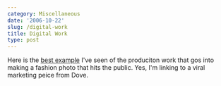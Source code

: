 ```yaml
---
category: Miscellaneous
date: '2006-10-22'
slug: /digital-work
title: Digital Work
type: post
---
```



Here is the [best example](http://www.campaignforrealbeauty.com/)
I've seen of the produciton work that gos into making a fashion
photo that hits the public. Yes, I'm linking to a viral marketing
peice from Dove.
